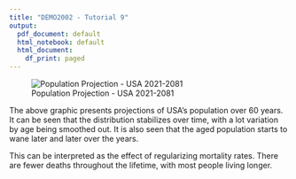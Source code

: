 ```yaml
---
title: "DEMO2002 - Tutorial 9"
output:
  pdf_document: default
  html_notebook: default
  html_document:
    df_print: paged
---
```


![Population Projection - USA 2021-2081](popUSA.png)

The above graphic presents projections of USA's population over 60 years. It can be seen that the distribution stabilizes over time, with a lot variation by age being smoothed out. It is also seen that the aged population starts to wane later and later over the years.

This can be interpreted as the effect of regularizing mortality rates. There are fewer deaths throughout the lifetime, with most people living longer.
